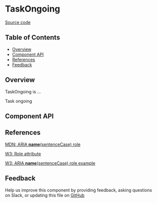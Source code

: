 
# TaskOngoing

[Source code](<https://github.com/leemonade/bubbles/tree/main/packages/components/pages/TaskOngoing>)

## Table of Contents

<!-- START doctoc generated TOC please keep comment here to allow auto update -->
<!-- DON'T EDIT THIS SECTION, INSTEAD RE-RUN doctoc TO UPDATE -->

- [Overview](#overview)
- [Component API](#component-api)
- [References](#references)
- [Feedback](#feedback)

## Overview

TaskOngoing is ...

<ThemeProvider>
  <TaskOngoing>Task ongoing</TaskOngoing>
</ThemeProvider>

## Component API

<Preview>
  <Story id="organisms-pages-task-ongoing--playground" />
</Preview>

<Props of={TaskOngoing} />

## References

[MDN: ARIA **name**(sentenceCase) role](<https://developer.mozilla.org/en-US/docs/Web/Accessibility/ARIA/Roles/task-ongoing_role>)

[W3: Role attribute](https://www.w3.org/WAI/PF/HTML/wiki/RoleAttribute)

[W3: ARIA **name**(sentenceCase) role example](<https://www.w3.org/TR/2016/WD-wai-aria-practices-1.1-20160317/examples/task-ongoing/task-ongoing.html>)

## Feedback

Help us improve this component by providing feedback, asking questions on Slack, or updating this file on
[GitHub](<https://github.com/leemonade/bubbles/edit/main/packages/components/pages/TaskOngoing.mdx>)
